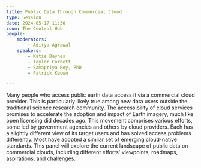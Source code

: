 ```yaml
---
title: Public Data Through Commercial Cloud
type: Session
date: 2024-05-17 11:30
room: The Central Hub
people:
    moderators:
        - Aditya Agrawal
    speakers:
        - Katie Baynes
        - Taylor Corbett
        - Samapriya Roy, PhD
        - Patrick Keown

---
```

Many people who access public earth data access it via a commercial cloud provider. This is particularly likely true among new data users outside the traditional science research community. The accessibility of cloud services promises to accelerate the adoption and impact of Earth imagery, much like open licensing did decades ago. This movement comprises various efforts, some led by government agencies and others by cloud providers. Each has a slightly different view of its target users and has solved access problems differently. Most have adopted a similar set of emerging cloud-native standards. This panel will explore the current landscape of public data on commercial clouds, including different efforts' viewpoints, roadmaps, aspirations, and challenges.